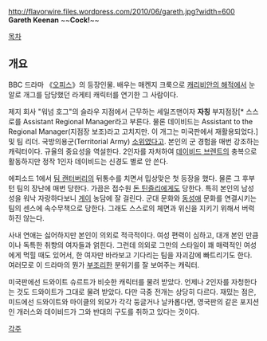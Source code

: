 http://flavorwire.files.wordpress.com/2010/06/gareth.jpg?width=600
'''Gareth Keenan'''
~~'''Cock!'''~~

[[목차]]

== 개요 ==
BBC 드라마 《[[오피스(영국 드라마)|오피스]]》의 등장인물. 배우는 매켄지 크룩으로 [[캐리비안의 해적]]에서 눈알로 개그를 담당했던 라게티 캐릭터를 연기한 그 사람이다.

제지 회사 "워넘 호그"의 슬라우 지점에서 근무하는 세일즈맨이자 '''자칭''' 부지점장[* 스스로를 Assistant Regional Manager라고 부른다. 물론 데이비드는 Assistant to the Regional Manager(지점장 보조)라고 고치지만. 이 개그는 미국판에서 재활용되었다.] 및 팀 리더. 국방의용군(Territorial Army) [[소위]]였다고. 본인의 군 경험을 매번 강조하는 캐릭터이다. 규율의 중요성을 역설한다. 2인자를 자처하여 [[데이비드 브렌트]]의 충복으로 활동하지만 정작 1인자 데이비드는 신경도 별로 안 쓴다. 

에피소드 1에서 [[팀 캔터버리]]의 뒤통수를 치면서 밉상맞은 첫 등장을 했다. 물론 그 후부턴 팀의 장난에 매번 당한다. 가끔은 접수원 [[돈 틴즐리]]에게도 당한다. 특히 본인의 남성성을 워낙 자랑하다보니 [[게이]] 농담에 잘 걸린다. 군대 문화와 [[동성애]] 문화를 연결시키는 팀의 센스에 속수무책으로 당한다. 그래도 스스로의 체면과 위신을 지키기 위해서 버럭하진 않는다.

사내 연애는 싫어하지만 본인이 의외로 적극적이다. 여성 편력이 심하고, 대개 본인 만큼이나 독특한 취향의 여자들과 얽힌다. 그런데 의외로 그만의 스타일이 꽤 매력적인 여성에게 먹힐 때도 있어서, 한 여자만 바라보고 기다리는 팀을 자괴감에 빠트리기도 한다. 여러모로 이 드라마의 뭔가 [[부조리]]한 분위기를 잘 보여주는 캐릭터.

미국판에선 드와이트 슈르트가 비슷한 캐릭터를 물려 받았다. 언제나 2인자를 자청한다는 것도 드와이트가 그대로 물려 받았다. 다만 극중 전개는 상당히 다르다. 재밌는 점은, 미드에선 드와이트와 마이클의 외모가 각각 둥글거나 날카롭다면, 영국판의 같은 포지션인 개러스와 데이비드가 그와 반대의 구도를 취하고 있다는 것이다.

[[각주]]
